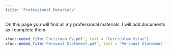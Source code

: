 ```yaml
---
title: "Professional Materials"
---
```

On this page you will find all my professional materials. I will add documents as I complete them.

```r
xfun::embed_file('Christman_CV.pdf', text = "Curriculum Vitae")
xfun::embed_file('Personal Statement.pdf', text = "Personal Statement from Graduate School Application")
```



